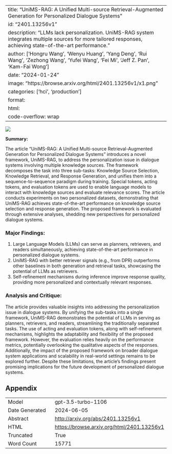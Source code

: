 
---
title: "UniMS-RAG: A Unified Multi-source Retrieval-Augmented Generation for Personalized Dialogue Systems"
id: "2401.13256v1"
description: "LLMs lack personalization. UniMS-RAG system integrates multiple sources for more tailored responses, achieving state-of-the-art performance."
author: ['Hongru Wang', 'Wenyu Huang', 'Yang Deng', 'Rui Wang', 'Zezhong Wang', 'Yufei Wang', 'Fei Mi', 'Jeff Z. Pan', 'Kam-Fai Wong']
date: "2024-01-24"
image: "https://browse.arxiv.org/html/2401.13256v1/x1.png"
categories: ['hci', 'production']
format:
  html:
    code-overflow: wrap
---

![](https://browse.arxiv.org/html/2401.13256v1/x1.png)

**Summary:**

The article "UniMS-RAG: A Unified Multi-source Retrieval-Augmented Generation for Personalized Dialogue Systems" introduces a novel framework, UniMS-RAG, to address the personalization issue in dialogue systems involving multiple knowledge sources. The framework decomposes the task into three sub-tasks: Knowledge Source Selection, Knowledge Retrieval, and Response Generation, and unifies them into a sequence-to-sequence paradigm during training. Special tokens, acting tokens, and evaluation tokens are used to enable language models to interact with knowledge sources and evaluate relevance scores. The article conducts experiments on two personalized datasets, demonstrating that UniMS-RAG achieves state-of-the-art performance on knowledge source selection and response generation. The proposed framework is evaluated through extensive analyses, shedding new perspectives for personalized dialogue systems.

### Major Findings:
1. Large Language Models (LLMs) can serve as planners, retrievers, and readers simultaneously, achieving state-of-the-art performance in personalized dialogue systems.
2. UniMS-RAG with better retriever signals (e.g., from DPR) outperforms other baselines in both generation and retrieval tasks, showcasing the potential of LLMs as retrievers.
3. Self-refinement mechanisms during inference improve response quality, providing more personalized and contextually relevant responses.

### Analysis and Critique:
The article provides valuable insights into addressing the personalization issue in dialogue systems. By unifying the sub-tasks into a single framework, UniMS-RAG demonstrates the potential of LLMs in serving as planners, retrievers, and readers, streamlining the traditionally separated tasks. The use of acting and evaluation tokens, along with self-refinement mechanisms, highlights the adaptability and flexibility of the proposed framework. However, the evaluation relies heavily on the performance metrics, potentially overlooking the qualitative aspects of the responses. Additionally, the impact of the proposed framework on broader dialogue system applications and scalability in real-world settings remains to be explored further. Despite these limitations, the article's findings present promising implications for the future development of personalized dialogue systems.

## Appendix

|          |          |
|----------|----------|
| Model     | gpt-3.5-turbo-1106       |
| Date Generated     | 2024-06-05       |
| Abstract | [http://arxiv.org/abs/2401.13256v1](http://arxiv.org/abs/2401.13256v1)        |
| HTML     | [https://browse.arxiv.org/html/2401.13256v1](https://browse.arxiv.org/html/2401.13256v1)       |
| Truncated       | True       |
| Word Count       | 15771       |